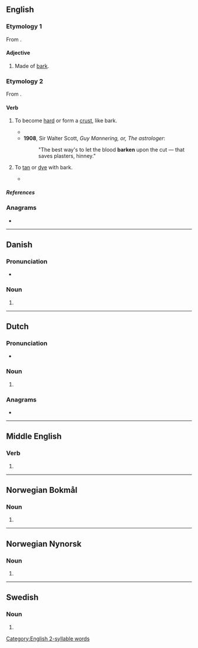 {{also|Barken}}
==English==

===Etymology 1===
From {{suffix|en|bark|en|pos=adjective}}.

====Adjective====
{{en-adj|-}}

# {{lb|en|poetic}} Made of [[bark]].
#: {{rfquotek|Whittier}}

===Etymology 2===
From {{af|en|bark|-en|pos=verb}}.

====Verb====
{{en-verb}}

# {{lb|en|intransitive|UK|_|dialectal|Scotland}} To become [[hard]] or form a [[crust]], like bark.
#* {{quote-book|lang=en|year=1828|author=David Macbeth Moir|title=The Life of Mansie Wauch|chapter=|edition=|url=http://www.gutenberg.org/etext/20767
|passage=The poor patient knew at once his master's tongue, and lifting up one of his eyes, the other being stiff and '''barkened''' down, said in a melancholy voice, "Ah, master, do you think I'll get better?"}}
#* '''1908''', Sir Walter Scott, ''Guy Mannering, or, The astrologer'':
#*: "The best way's to let the blood '''barken''' upon the cut — that saves plasters, hinney."
# {{lb|en|transitive|UK|_|dialectal}} To [[tan]] or [[dye]] with bark.
#* {{quote-book|lang=en|year=1818|author=Sir Walter Scott|title=The Heart of Mid-Lothian, Vol. 1., Illustrated|chapter=|edition=|url=http://www.gutenberg.org/etext/6942
|passage="And it wad far better become ye, Mr. Saddletree," continued his helpmate, "since ye say ye hae skeel o' the law, to try if ye can do onything for Effie Deans, puir thing, that's lying up in the tolbooth yonder, cauld, and hungry, and comfortless--A servant lass of ours, Mr. Butler, and as innocent a lass, to my thinking, and as usefu' in the shop--When Mr. Saddletree gangs out,--and ye're aware he's seldom at hame when there's ony o' the plea-houses open,--poor Effie used to help me to tumble the bundles o' '''barkened''' leather up and down, and range out the gudes, and suit a' body's humours--And troth, she could aye please the customers wi' her answers, for she was aye civil, and a bonnier lass wasna in Auld Reekie.}}

=====References=====
{{R:Century 1911}}
{{Webster 1913}}

===Anagrams===
* {{anagrams|en|a=abeknr|Banker|banker}}

[[Category:English 2-syllable words]]

----

==Danish==

===Pronunciation===
* {{IPA|/barkən/|[ˈb̥ɑːɡ̊n̩]|lang=da}}

===Noun===
{{head|da|noun form|g=c}}

# {{definite singular of|bark|lang=da}}

----

==Dutch==

===Pronunciation===
* {{audio|Nl-barken.ogg|Audio|lang=nl}}

===Noun===
{{head|nl|noun plural form}}

# {{nl-noun form of|pl|bark}}

===Anagrams===
* {{l|nl|braken}}

----

==Middle English==

===Verb===
{{head|enm|verb}}

# {{alt form|lang=enm|berken}}

----

==Norwegian Bokmål==

===Noun===
{{head|nb|noun form|g=m}}

# {{inflection of|bark||definite|s|lang=nb}}

----

==Norwegian Nynorsk==

===Noun===
{{head|nn|noun form|g=m}}

# {{inflection of|bark||definite|s|lang=nn}}

----

==Swedish==

===Noun===
{{head|sv|noun form}}

# {{sv-noun-form-def|bark}}